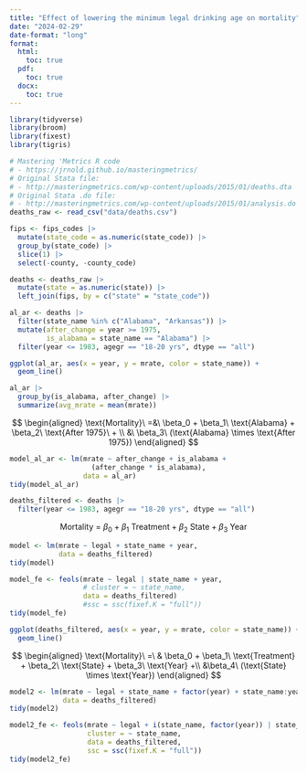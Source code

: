 ```yaml
---
title: "Effect of lowering the minimum legal drinking age on mortality"
date: "2024-02-29"
date-format: "long"
format:
  html:
    toc: true
  pdf:
    toc: true
  docx:
    toc: true
---
```


```r
library(tidyverse)
library(broom)
library(fixest)
library(tigris)

# Mastering 'Metrics R code
# - https://jrnold.github.io/masteringmetrics/
# Original Stata file:
# - http://masteringmetrics.com/wp-content/uploads/2015/01/deaths.dta
# Original Stata .do file:
# - http://masteringmetrics.com/wp-content/uploads/2015/01/analysis.do
deaths_raw <- read_csv("data/deaths.csv")
```

```r
fips <- fips_codes |> 
  mutate(state_code = as.numeric(state_code)) |> 
  group_by(state_code) |> 
  slice(1) |> 
  select(-county, -county_code)
```

```r
deaths <- deaths_raw |> 
  mutate(state = as.numeric(state)) |> 
  left_join(fips, by = c("state" = "state_code"))
```

```r
al_ar <- deaths |> 
  filter(state_name %in% c("Alabama", "Arkansas")) |> 
  mutate(after_change = year >= 1975,
         is_alabama = state_name == "Alabama") |> 
  filter(year <= 1983, agegr == "18-20 yrs", dtype == "all")
```

```r
ggplot(al_ar, aes(x = year, y = mrate, color = state_name)) +
  geom_line()
```

```r
al_ar |> 
  group_by(is_alabama, after_change) |> 
  summarize(avg_mrate = mean(mrate))
```

$$
\begin{aligned}
\text{Mortality}\ =&\ \beta_0 + \beta_1\ \text{Alabama} + \beta_2\ \text{After 1975}\ + \\
&\ \beta_3\ (\text{Alabama} \times \text{After 1975})
\end{aligned}
$$

```r
model_al_ar <- lm(mrate ~ after_change + is_alabama + 
                    (after_change * is_alabama),
                  data = al_ar)
tidy(model_al_ar)
```

```r
deaths_filtered <- deaths |> 
  filter(year <= 1983, agegr == "18-20 yrs", dtype == "all")
```

$$
\text{Mortality}\ =\ \beta_0 + \beta_1\ \text{Treatment} + \beta_2\ \text{State} + \beta_3\ \text{Year}
$$

```r
model <- lm(mrate ~ legal + state_name + year, 
            data = deaths_filtered)
tidy(model)

model_fe <- feols(mrate ~ legal | state_name + year,
                  # cluster = ~ state_name,
                  data = deaths_filtered)
                  #ssc = ssc(fixef.K = "full"))
tidy(model_fe)
```

```r
ggplot(deaths_filtered, aes(x = year, y = mrate, color = state_name)) +
  geom_line()
```

$$
\begin{aligned}
\text{Mortality}\ =\ & \beta_0 + \beta_1\ \text{Treatment} + \beta_2\ \text{State} + \beta_3\ \text{Year} +\\
&\beta_4\ (\text{State} \times \text{Year})
\end{aligned}
$$

```r
model2 <- lm(mrate ~ legal + state_name + factor(year) + state_name:year, 
             data = deaths_filtered)
tidy(model2)

model2_fe <- feols(mrate ~ legal + i(state_name, factor(year)) | state_name + year,
                   cluster = ~ state_name,
                   data = deaths_filtered,
                   ssc = ssc(fixef.K = "full"))
tidy(model2_fe)
```

